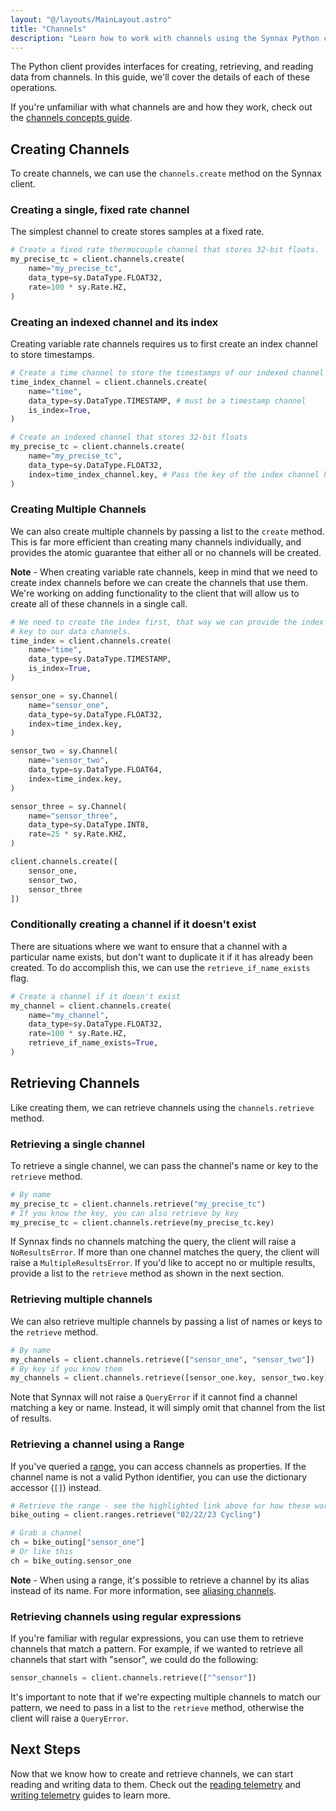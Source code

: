 ```yaml
---
layout: "@/layouts/MainLayout.astro"
title: "Channels"
description: "Learn how to work with channels using the Synnax Python client"
---
```


The Python client provides interfaces for creating, retrieving, and reading data from
channels. In this guide, we'll cover the details of each of these operations.

If you're unfamiliar with what channels are and how they work, check out the 
[channels concepts guide](/concepts/channels).

## Creating Channels

To create channels, we can use the `channels.create` method on the Synnax client.

### Creating a single, fixed rate channel

The simplest channel to create stores samples at a fixed rate.

```python
# Create a fixed rate thermocouple channel that stores 32-bit floats.
my_precise_tc = client.channels.create(
    name="my_precise_tc",
    data_type=sy.DataType.FLOAT32,
    rate=100 * sy.Rate.HZ,
)
```

### Creating an indexed channel and its index

Creating variable rate channels requires us to first create an index channel to store
timestamps.

```python
# Create a time channel to store the timestamps of our indexed channel
time_index_channel = client.channels.create(
    name="time",
    data_type=sy.DataType.TIMESTAMP, # must be a timestamp channel
    is_index=True,
)

# Create an indexed channel that stores 32-bit floats
my_precise_tc = client.channels.create(
    name="my_precise_tc",
    data_type=sy.DataType.FLOAT32,
    index=time_index_channel.key, # Pass the key of the index channel here.
)
```

### Creating Multiple Channels

We can also create multiple channels by passing a list to the `create` method. This is 
far more efficient than creating many channels individually, and provides the atomic
guarantee that either all or no channels will be created.

<div class="info">
<b>Note</b> - When creating variable rate channels, keep in mind that we need to create 
index channels before we can create the channels that use them. We're working on adding
functionality to the client that will allow us to create all of these channels in a single
call.
</div>

```python
# We need to create the index first, that way we can provide the index 
# key to our data channels.
time_index = client.channels.create(
    name="time",
    data_type=sy.DataType.TIMESTAMP,
    is_index=True,
)

sensor_one = sy.Channel(
    name="sensor_one",
    data_type=sy.DataType.FLOAT32,
    index=time_index.key,
)

sensor_two = sy.Channel(
    name="sensor_two",
    data_type=sy.DataType.FLOAT64,
    index=time_index.key,
)

sensor_three = sy.Channel(
    name="sensor_three",
    data_type=sy.DataType.INT8,
    rate=25 * sy.Rate.KHZ,
)

client.channels.create([
    sensor_one,
    sensor_two,
    sensor_three
])
```

### Conditionally creating a channel if it doesn't exist

There are situations where we want to ensure that a channel with a particular
name exists, but don't want to duplicate it if it has already been created. To do 
accomplish this, we can use the `retrieve_if_name_exists` flag.

```python
# Create a channel if it doesn't exist
my_channel = client.channels.create(
    name="my_channel",
    data_type=sy.DataType.FLOAT32,
    rate=100 * sy.Rate.HZ,
    retrieve_if_name_exists=True,
)
```

## Retrieving Channels

Like creating them, we can retrieve channels using the `channels.retrieve` method.

### Retrieving a single channel

To retrieve a single channel, we can pass the channel's name or key to the `retrieve` 
method.

```python
# By name
my_precise_tc = client.channels.retrieve("my_precise_tc")
# If you know the key, you can also retrieve by key
my_precise_tc = client.channels.retrieve(my_precise_tc.key)
```

If Synnax finds no channels matching the query, the client will raise a `NoResultsError`.
If more than one channel matches the query, the client will raise a `MultipleResultsError`. 
If you'd like to accept no or multiple results, provide a list to the `retrieve` method
as shown in the next section.

### Retrieving multiple channels

We can also retrieve multiple channels by passing a list of names or keys to the
`retrieve` method. 

```python
# By name
my_channels = client.channels.retrieve(["sensor_one", "sensor_two"])
# By key if you know them
my_channels = client.channels.retrieve([sensor_one.key, sensor_two.key])
```

Note that Synnax will not raise a `QueryError` if it cannot find a channel matching a 
key or name. Instead, it will simply omit that channel from the list of results.

### Retrieving a channel using a Range

If you've queried a [range](/analyze/access-ranges), you can access channels as
properties. If the channel name is not a valid Python identifier, you can use the
dictionary accessor (`[]`) instead.

```python
# Retrieve the range - see the highlighted link above for how these work
bike_outing = client.ranges.retrieve("02/22/23 Cycling")

# Grab a channel
ch = bike_outing["sensor_one"]
# Or like this
ch = bike_outing.sensor_one
```

<div class="info">
<b>Note</b> - When using a range, it's possible to retrieve a channel by its alias
instead of its name. For more information, see 
<a href="/python-client/named-ranges#aliasing-channels">aliasing channels</a>.
</div>

### Retrieving channels using regular expressions

If you're familiar with regular expressions, you can use them to retrieve channels
that match a pattern. For example, if we wanted to retrieve all channels that start
with "sensor", we could do the following:

```python
sensor_channels = client.channels.retrieve(["^sensor"])
```

It's important to note that if we're expecting multiple channels to match our pattern,
we need to pass in a list to the `retrieve` method, otherwise the client will raise
a `QueryError`.


## Next Steps

Now that we know how to create and retrieve channels, we can start reading and writing
data to them. Check out the [reading telemetry](/python-client/read-telemetry) and
[writing telemetry](/python-client/write-telemetry) guides to learn more.
